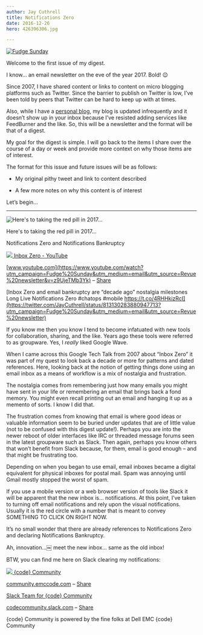 ```yaml
---
author: Jay Cuthrell
title: Notifications Zero
date: 2016-12-26
hero: 426396306.jpg 

---
```


[![Fudge Sunday](./index_files/fudgesunday.png) ](https://www.getrevue.co/profile/jaycuthrell?utm_campaign=Issue&utm_content=profileimage&utm_medium=email&utm_source=Fudge+Sunday)  
  
Welcome to the first issue of my digest.  

I know… an email newsletter on the eve of the year 2017. Bold! :wink:

Since 2007, I have shared content or links to content on micro blogging platforms such as Twitter. Since the barrier to publish on Twitter is low, I’ve been told by peers that Twitter can be hard to keep up with at times.

Also, while I have a [personal blog](http://jaycuthrell.com/blog?utm_campaign=Fudge%20Sunday&utm_medium=email&utm_source=Revue%20newsletter), my blog is updated infrequently and it doesn’t show up in your inbox because I’ve resisted adding services like FeedBurner and the like. So, this will be a newsletter and the format will be that of a digest.

My goal for the digest is simple. I will go back to the items I share over the course of a day or week and provide more context on why those items are of interest.  

The format for this issue and future issues will be as follows:

  * My original pithy tweet and link to content described  

  * A few more notes on why this content is of interest  

Let’s begin…  
  
* * *  
  
![Here's to taking the red pill in 2017... ](./index_files/Screenshot_from_2016-09-15_10-18-08.png)

Here's to taking the red pill in 2017...  
  
Notifications Zero and Notifications Bankruptcy  
  
[![](./index_files/hqdefault.jpg) ](https://www.youtube.com/watch?utm_campaign=Fudge%20Sunday&utm_medium=email&utm_source=Revue%20newsletter&v=z9UjeTMb3Yk)[Inbox Zero - YouTube](https://www.youtube.com/watch?utm_campaign=Fudge%20Sunday&utm_medium=email&utm_source=Revue%20newsletter&v=z9UjeTMb3Yk)

[www.youtube.com](https://www.youtube.com/watch?utm_campaign=Fudge%20Sunday&utm_medium=email&utm_source=Revue%20newsletter&v=z9UjeTMb3Yk) – [Share](http://rev.vu/beY5R?utm_campaign=Issue&utm_content=share&utm_medium=email&utm_source=Fudge+Sunday)

[Inbox Zero and email bankruptcy are “decade ago” nostalgia milestones Long Live Notifications Zero #chatops #mobile https://t.co/4RHHkizRcI](https://twitter.com/JayCuthrell/status/813130283880947713?utm_campaign=Fudge%20Sunday&utm_medium=email&utm_source=Revue%20newsletter)  
  
If you know me then you know I tend to become infatuated with new tools for collaboration, sharing, and the like. Years ago these tools were referred to as groupware. Yes, I _really_ liked Google Wave.

When I came across this Google Tech Talk from 2007 about “Inbox Zero” it was part of my quest to look back a decade or more for patterns and dated references. Here, looking back at the notion of getting things done using an email inbox as a means of workflow is a mix of nostalgia and frustration.

The nostalgia comes from remembering just how many emails you might have sent in your life or remembering an email that brings back a fond memory. You might even recall printing out an email and hanging it up as a memento of sorts. I know I did that.

The frustration comes from knowing that email is where good ideas or valuable information seem to be buried under updates that are of little value (not to be confused with this digest update!). Perhaps you are into the newer reboot of older interfaces like IRC or threaded message forums seen in the latest groupware such as Slack. Then again, perhaps you know others that won’t benefit from Slack because, for them, email is good enough – and that might be frustrating too.

Depending on when you began to use email, email inboxes became a digital equivalent for physical inboxes for postal mail. Spam was annoying until Gmail mostly stopped the worst of spam.

If you use a mobile version or a web browser version of tools like Slack it will be apparent that the new inbox is… notifications. At this point, I’ve taken to turning off email notifications and rely upon the visual notifications. Usually it is the red circle with a number that is meant to convey SOMETHING TO CLICK ON RIGHT NOW.

It’s no small wonder that there are already references to Notifications Zero and declaring Notifications Bankruptcy.

Ah, innovation…￼ meet the new inbox… same as the old inbox!

BTW, you can find me here on Slack clearing my notifications:  
  
[![](./index_files/binary_code.jpg) ](http://community.emccode.com/?utm_campaign=Fudge%20Sunday&utm_medium=email&utm_source=Revue%20newsletter)[{code} Community](http://community.emccode.com/?utm_campaign=Fudge%20Sunday&utm_medium=email&utm_source=Revue%20newsletter)

[community.emccode.com](http://community.emccode.com/?utm_campaign=Fudge%20Sunday&utm_medium=email&utm_source=Revue%20newsletter) – [Share](http://rev.vu/M96y5?utm_campaign=Issue&utm_content=share&utm_medium=email&utm_source=Fudge+Sunday)  
  
[Slack Team for {code} Community](https://codecommunity.slack.com/?utm_campaign=Fudge%20Sunday&utm_medium=email&utm_source=Revue%20newsletter)

[codecommunity.slack.com](https://codecommunity.slack.com/?utm_campaign=Fudge%20Sunday&utm_medium=email&utm_source=Revue%20newsletter) – [Share](http://rev.vu/9OxQo?utm_campaign=Issue&utm_content=share&utm_medium=email&utm_source=Fudge+Sunday)

{code} Community is powered by the fine folks at Dell EMC {code} Community  
